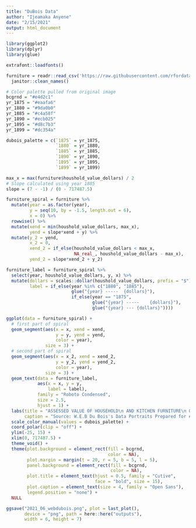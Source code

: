 ```yaml
---
title: "DuBois Data"
author: "Ijeamaka Anyene"
date: "2/15/2021"
output: html_document
---
```


```r
library(ggplot2)
library(dplyr)
library(glue)
```

```r
extrafont::loadfonts()
```

```r
furniture = readr::read_csv('https://raw.githubusercontent.com/rfordatascience/tidytuesday/master/data/2021/2021-02-16/furniture.csv') %>%
  janitor::clean_names()
```

```r
# Color palette pulled from original image
bcgrnd = "#e4d2c1"
yr_1875 = "#eaafa6"
yr_1880 = "#9da0b0"
yr_1885 = "#c4a58f"
yr_1890 = "#ecb025"
yr_1895 = "#d8c7b3"
yr_1899 = "#dc354a"
```

```r
dubois_palette = c(`1875` = yr_1875,
                   `1880` = yr_1880,
                   `1885` = yr_1885,
                   `1890` = yr_1890,
                   `1895` = yr_1895,
                   `1899` = yr_1899)
```

```r
max_x = max(furniture$houshold_value_dollars) / 2
# Slope calculated using year 1885
slope = (7 - -1) / (0 - 717487.5)
```

```r
furniture_spiral = furniture %>%
  mutate(year = as.factor(year),
         y = seq(10, by = -1.5, length.out = 6),
         x = 0) %>%
  rowwise() %>%
  mutate(xend = min(houshold_value_dollars, max_x),
         yend = slope*xend + y) %>%
  mutate(y_2 = yend,
         x_2 = 0,
         xend_2 = if_else(houshold_value_dollars < max_x,
                          NA_real_, houshold_value_dollars - max_x),
         yend_2 = slope*xend_2 + y_2)
```

```r
furniture_label = furniture_spiral %>%
  select(year, houshold_value_dollars, y, x) %>%
  mutate(dollars = scales::dollar(houshold_value_dollars, prefix = "$"),
         label = if_else(year %in% c("1880", "1885"),
                         glue("{year} -----  {dollars}"),
                         if_else(year == "1875",
                                 glue("{year} -----    {dollars}"),
                                 glue("{year} --- {dollars}"))))

```

```r
ggplot(data = furniture_spiral) +
  # first part of spiral
  geom_segment(aes(x = x, xend = xend,
                   y = y, yend = yend,
                   color = year), 
               size = 3) +
  # second part of spiral
  geom_segment(aes(x = x_2, xend = xend_2,
                   y = y_2, yend = yend_2,
                   color = year),
               size = 3) +
  geom_text(data = furniture_label,
            aes(x = x, y = y,
                label = label),
            family = "Roboto Condensed",
            size = 2.5,
            hjust = 1) +
  labs(title = "ASSESSED VALUE OF HOUSEHOLD\n AND KITCHEN FURNITURE\n OWNED BY GEORGIA NEGROES.",
       caption = "Source: W.E.B Du Bois's Data Portraits Prepared for #DuBoisChallenge | Viz by Ijeamaka Anyene") +
  scale_color_manual(values = dubois_palette) +
  coord_polar(clip = "off") +
  ylim(-25, 15) +
  xlim(0, 717487.5) +
  theme_void() +
  theme(plot.background = element_rect(fill = bcgrnd,
                                       color = NA),
        plot.margin = margin(t = 20, r = 5, b = 5, l = 5),
        panel.background = element_rect(fill = bcgrnd,
                                        color = NA),
        plot.title = element_text(hjust = 0.5, family = "Cutive",
                                  face = "bold", size = 15),
        plot.caption = element_text(size = 4, family = "Open Sans"),
        legend.position = "none") +
  NULL 


```

```r
ggsave("2021_06_webdubois.png", plot = last_plot(), 
       device = "png", path = here::here("outputs"),
       width = 6, height = 7)

```
